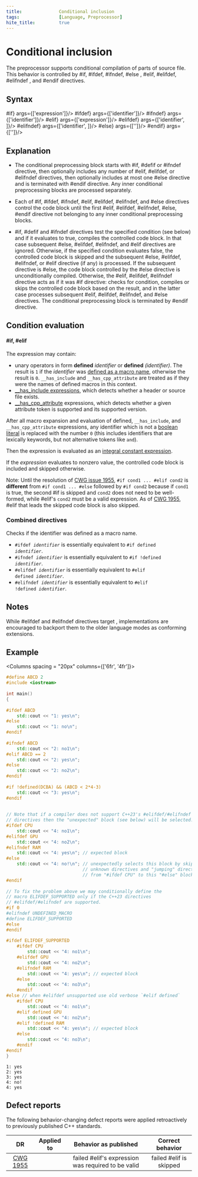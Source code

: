 ```yaml
---
title:              Conditional inclusion
tags:               [Language, Preprocessor]
hite_title:         true
---
```



# Conditional inclusion

The preprocessor supports conditional compilation of parts of source file. 
This behavior is controlled by <code-d>#if</code-d>, <code-d>#ifdef</code-d>, <code-d>#ifndef</code-d>, <code-d>#else</code-d>
, <code-d>#elif</code-d>, <Since v='cpp23'><code-d>#elifdef</code-d>, <code-d>#elifndef</code-d></Since> , and <code-d>#endif</code-d> directives.

## Syntax

<SyntaxTable>
  <Syntax directive={<span class='col-d'>#if</span>}       args={['expression']}/>
  <Syntax directive={<span class='col-d'>#ifdef</span>}    args={['identifier']}/>
  <Syntax directive={<span class='col-d'>#ifndef</span>}   args={['identifier']}/>
  <Syntax directive={<span class='col-d'>#elif</span>}     args={['expression']}/>
  <Syntax directive={<span class='col-d'>#elifdef</span>}  args={['identifier', <Since v='cpp23'></Since>]}/>
  <Syntax directive={<span class='col-d'>#elifndef</span>} args={['identifier', <Since v='cpp23'></Since>]}/>
  <Syntax directive={<span class='col-d'>#else</span>}     args={['']}/>
  <Syntax directive={<span class='col-d'>#endif</span>}    args={['']}/>
</SyntaxTable>

## Explanation
* The conditional preprocessing block starts with <span class='col-d'>#if</span>, <span class='col-d'>#defif</span> or <span class='col-d'>#ifndef</span> directive, 
then optionally includes any number of <span class='col-d'>#elif</span>, <Since v='cpp23'><span class='col-d'>#elifdef</span>, or <span class='col-d'>#elifndef</span></Since> directives, 
then optionally includes at most one <span class='col-d'>#else</span> directive and is terminated with <span class='col-d'>#endif</span> directive. Any inner conditional preprocessing blocks are processed separately.

* Each of <span class='col-d'>#if</span>, <span class='col-d'>#ifdef</span>, <span class='col-d'>#ifndef</span>, <span class='col-d'>#elif</span>, <Since v='cpp23'><span class='col-d'>#elifdef</span>, <span class='col-d'>#elifndef</span></Since>, and <span class='col-d'>#else</span> 
directives control the code block until the first <span class='col-d'>#elif</span>, <Since v='cpp23'><span class='col-d'>#elifdef</span>, <span class='col-d'>#elifndef</span></Since>, <span class='col-d'>#else</span>, <span class='col-d'>#endif</span> 
directive not belonging to any inner conditional preprocessing blocks.

* <span class='col-d'>#if</span>, <span class='col-d'>#defif</span> and <span class='col-d'>#ifndef</span> directives test the specified condition (see below) and if it evaluates to true, compiles the controlled code block. In that case subsequent #else, <Since v='cpp23'><span class='col-d'>#elifdef</span>, <span class='col-d'>#elifndef</span></Since>, 
and <span class='col-d'>#elif</span> directives are ignored. 
Otherwise, if the specified condition evaluates false, the controlled code block is skipped and the subsequent <span class='col-d'>#else</span>, <Since v='cpp23'><span class='col-d'>#elifdef</span>, <span class='col-d'>#elifndef</span></Since>, 
or <span class='col-d'>#elif</span> directive (if any) is processed. If the subsequent directive is <span class='col-d'>#else</span>, the code block controlled by the <span class='col-d'>#else</span> directive is unconditionally compiled. 
Otherwise, the <span class='col-d'>#elif</span>, <Since v='cpp23'><span class='col-d'>#elifdef</span>, <span class='col-d'>#elifndef</span></Since> directive acts as if it was <span class='col-d'>#if</span> directive: checks for condition, compiles or skips the controlled code block based on the result, 
and in the latter case processes subsequent <span class='col-d'>#elif</span>, <Since v='cpp23'><span class='col-d'>#elifdef</span>, <span class='col-d'>#elifndef</span></Since>, and <span class='col-d'>#else</span> directives. The conditional preprocessing block is terminated by <span class='col-d'>#endif</span> directive.

## Condition evaluation
#### <code-d>#if</code-d>, <code-d>#elif</code-d>
The expression may contain:
* unary operators in form **defined** *identifier* or **defined** *(identifier)*. The result is `1` if the *identifier* was <a href="./replace">defined as a macro name</a>, 
    otherwise the result is `0`. <Since v='cpp17'>  `__has_include` <Since v='cpp20'>and  `__has_cpp_attribute` </Since> are treated as if they were the names of defined macros in this context.</Since>
* <Since v='cpp17'> <a href="./include">__has_include expressions</a>, which detects whether a header or source file exists</Since>.
* <Since v='cpp20'> <a href="/docs/std/feature_test#attributes">__has_cpp_attribute</a> expressions, which detects whether a given attribute token is supported and its supported version.</Since>

After all macro expansion and evaluation of defined, <Since v='cpp20'><Since v='cpp17'>`__has_include`</Since>, and `__has_cpp_attribute`</Since> expressions, 
any identifier which is not a [boolean literal](/docs/std/lang-support/bool_literal) is replaced with the number `0` (this includes identifiers that are lexically keywords, but not alternative tokens like `and`).

Then the expression is evaluated as an [integral constant expression](/docs/std/lang-support/constant_expression#integral-constant-expression).

If the *expression* evaluates to nonzero value, the controlled code block is included and skipped otherwise.

Note: Until the resolution of [CWG issue 1955](https://cplusplus.github.io/CWG/issues/1955.html), <code>#if cond1 ... #elif cond2</code> is **different** from <code>#if cond1 ... #else</code> followed by <code>#if cond2</code> 
because if `cond1` is true, the second <span class='col-d'>#if</span> is skipped and `cond2` does not need to be well-formed, while <span class='col-d'>#elif</span>'s `cond2` must be a valid expression. 
As of [CWG 1955](https://cplusplus.github.io/CWG/issues/1955.html), <span class='col-d'>#elif</span> that leads the skipped code block is also skipped.

### Combined directives
Checks if the identifier was defined as a macro name.
* <code><span class="col-d">#ifdef</span> <i>identifier</i></code> is essentially equivalent to <code><span class="col-d">#if defined </span> <i>identifier</i></code>.
* <code><span class="col-d">#ifndef</span> <i>identifier</i></code> is essentially equivalent to <code><span class="col-d">#if !defined</span> <i>identifier</i></code>.
* <code><span class="col-d">#elifdef</span> <i>identifier</i></code> is essentially equivalent to <code><span class="col-d">#elif defined</span> <i>identifier</i></code>. <Since v='cpp23'></Since>
* <code><span class="col-d">#elifndef</span> <i>identifier</i></code> is essentially equivalent to <code><span class="col-d">#elif !defined</span> <i>identifier</i></code>. <Since v='cpp23'></Since>

## Notes
While <code-d>#elifdef</code-d> and <code-d>#elifndef</code-d> directives target <Version v='cpp23'></Version>, implementations are encouraged to backport them to the older language modes as conforming extensions.

## Example

<Columns spacing = "20px" columns={['6fr', '4fr']}>
<div>

```cpp
#define ABCD 2
#include <iostream>
 
int main()
{
 
#ifdef ABCD
    std::cout << "1: yes\n";
#else
    std::cout << "1: no\n";
#endif
 
#ifndef ABCD
    std::cout << "2: no1\n";
#elif ABCD == 2
    std::cout << "2: yes\n";
#else
    std::cout << "2: no2\n";
#endif
 
#if !defined(DCBA) && (ABCD < 2*4-3)
    std::cout << "3: yes\n";
#endif
 
 
// Note that if a compiler does not support C++23's #elifdef/#elifndef
// directives then the "unexpected" block (see below) will be selected.
#ifdef CPU
    std::cout << "4: no1\n";
#elifdef GPU
    std::cout << "4: no2\n";
#elifndef RAM
    std::cout << "4: yes\n"; // expected block
#else
    std::cout << "4: no!\n"; // unexpectedly selects this block by skipping
                             // unknown directives and "jumping" directly
                             // from "#ifdef CPU" to this "#else" block
#endif
 
// To fix the problem above we may conditionally define the
// macro ELIFDEF_SUPPORTED only if the C++23 directives
// #elifdef/#elifndef are supported.
#if 0
#elifndef UNDEFINED_MACRO
#define ELIFDEF_SUPPORTED
#else
#endif
 
#ifdef ELIFDEF_SUPPORTED
    #ifdef CPU
        std::cout << "4: no1\n";
    #elifdef GPU
        std::cout << "4: no2\n";
    #elifndef RAM
        std::cout << "4: yes\n"; // expected block
    #else
        std::cout << "4: no3\n";
    #endif
#else // when #elifdef unsupported use old verbose `#elif defined`
    #ifdef CPU
        std::cout << "4: no1\n";
    #elif defined GPU
        std::cout << "4: no2\n";
    #elif !defined RAM
        std::cout << "4: yes\n"; // expected block
    #else
        std::cout << "4: no3\n";
    #endif
#endif
}
```

</div>
<div>

```plaintext title="Possible Result"
1: yes
2: yes
3: yes
4: no!
4: yes
```

</div></Columns>

## Defect reports
The following behavior-changing defect reports were applied retroactively to previously published C++ standards.

| **DR**                                                       | **Applied to**                | **Behavior as published**                                           | **Correct behavior**                     |
|:------------------------------------------------------------:|:-----------------------------:|:-------------------------------------------------------------------:|:----------------------------------------:|
| [CWG 1955](https://cplusplus.github.io/CWG/issues/1955.html) | <Version v='cpp98'></Version> | failed <span class='col-d'>#elif</span>'s expression was required to be valid | failed <span class='col-d'>#elif</span> is skipped |
